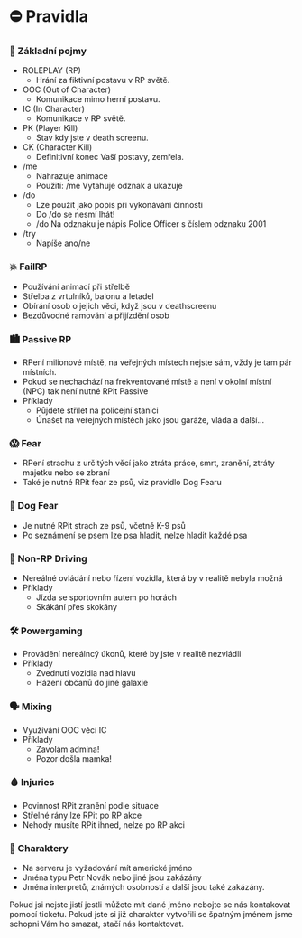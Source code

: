
# ⛔ Pravidla

### 🙋 Základní pojmy

- ROLEPLAY (RP)
  - Hrání za fiktivní postavu v RP světě.
- OOC (Out of Character)
  - Komunikace mimo herní postavu.
- IC (In Character)
  - Komunikace v RP světě.
- PK (Player Kill)
  - Stav kdy jste v death screenu.
- CK (Character Kill)
  - Definitivní konec Vaší postavy, zemřela.
- /me
  - Nahrazuje animace
  - Použití: /me Vytahuje odznak a ukazuje
- /do
  - Lze použít jako popis při vykonávání činnosti
  - Do /do se nesmí lhát!
  - /do Na odznaku je nápis Police Officer s číslem odznaku 2001
- /try
  - Napíše ano/ne

### 💥 FailRP

- Používání animací při střelbě
- Střelba z vrtulníků, balonu a letadel
- Obírání osob o jejich věci, když jsou v deathscreenu
- Bezdůvodné ramování a přijízdění osob

### 🏙️ Passive RP

- RPení milionové místě, na veřejných místech nejste sám, vždy je tam pár místních.
- Pokud se nechachází na frekventované místě a není v okolní místní (NPC) tak není nutné RPit Passive
- Příklady
  - Půjdete střílet na policejní stanici
  - Únašet na veřejných místěch jako jsou garáže, vláda a další...

### 😱 Fear

- RPení strachu z určitých věcí jako ztráta práce, smrt, zranění, ztráty majetku nebo se zbraní
- Také je nutné RPit fear ze psů, viz pravidlo Dog Fearu

### 🐶 Dog Fear

- Je nutné RPit strach ze psů, včetně K-9 psů
- Po seznámení se psem lze psa hladit, nelze hladit každé psa

### 🚗 Non-RP Driving

- Nereálné ovládání nebo řízení vozidla, která by v realitě nebyla možná
- Příklady
  - Jízda se sportovním autem po horách
  - Skákání přes skokány

### 🛠️ Powergaming

- Provádění nereálncý úkonů, které by jste v realitě nezvládli
- Příklady
  - Zvednutí vozidla nad hlavu
  - Házení občanů do jiné galaxie

### 🗣️ Mixing

- Využívání OOC věcí IC
- Příklady
  - Zavolám admina!
  - Pozor došla mamka!

### 🩸 Injuries

- Povinnost RPit zranění podle situace
- Střelné rány lze RPit po RP akce
- Nehody musíte RPit ihned, nelze po RP akci

### 👨 Charaktery

- Na serveru je vyžadování mít americké jméno
- Jména typu Petr Novák nebo jiné jsou zakázány
- Jména interpretů, známých osobností a další jsou také zakázány.

<Callout type="info" emoji="ℹ️">
  Pokud jsi nejste jistí jestli můžete mít dané jméno nebojte se nás kontakovat
  pomocí ticketu. Pokud jste si již charakter vytvořili se špatným jménem jsme
  schopni Vám ho smazat, stačí nás kontaktovat.
</Callout>
